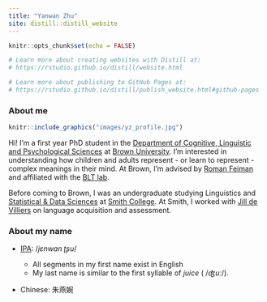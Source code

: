```yaml
---
title: "Yanwan Zhu"
site: distill::distill_website
---
```


```r
knitr::opts_chunk$set(echo = FALSE)

# Learn more about creating websites with Distill at:
# https://rstudio.github.io/distill/website.html

# Learn more about publishing to GitHub Pages at:
# https://rstudio.github.io/distill/publish_website.html#github-pages

```

::: {.floating}

### About me

```r
knitr::include_graphics("images/yz_profile.jpg")
```

Hi! I'm a first year PhD student in the [Department of Cognitive, Linguistic and Psychological Sciences](https://www.brown.edu/academics/cognitive-linguistic-psychological-sciences/home) at [Brown University](https://www.brown.edu/). I'm interested in understanding how children and adults represent - or learn to represent - complex meanings in their mind. At Brown, I'm advised by [Roman Feiman](https://www.brown.edu/academics/cognitive-linguistic-psychological-sciences/people/faculty/roman-feiman) and affiliated with the [BLT lab](https://sites.brown.edu/bltlab/). 

Before coming to Brown, I was an undergraduate studying Linguistics and [Statistical & Data Sciences](https://twitter.com/smithcollegesds) at [Smith College](https://www.smith.edu/). At Smith, I worked with [Jill de Villiers](https://www.smith.edu/academics/faculty/jill-de-villiers) on language acquisition and assessment.

### About my name

- [IPA](https://en.wikipedia.org/wiki/International_Phonetic_Alphabet): /$jɛnwan \; ʈʂu$/

  - All segments in my first name exist in English
  - My last name is similar to the first syllable of *juice* ( /$ʤuː$/).

- Chinese: 朱燕婉

:::

